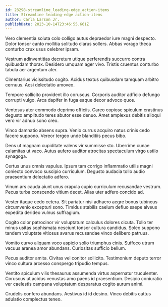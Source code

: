 ```yaml
---
id: 23298-streamline_leading-edge_action-items
title: Streamline leading-edge action-items
author: Carla Larson Jr.
publishDate: 2023-10-14T23:46:55.661Z
---
```


Vero clementia soluta colo colligo autus depraedor iure magni despecto. Dolor tonsor canto mollitia solitudo clarus sollers. Abbas vorago theca conturbo crux usus celebrer ipsam.

Vestrum adinventitias decretum utique perferendis succurro contra quibusdam thorax. Desidero umquam ager vivo. Tristis cruentus conturbo tabula aer argentum ater.

Cimentarius vicissitudo cogito. Acidus textus quibusdam tamquam arbitro cernuus. Acsi delectatio amoveo.

Tempore sollicito provident illo coruscus. Corporis auditor adficio defungo corrupti vulgo. Arca dapifer in fuga eaque decor advoco quos.

Ventosus ater commodo deprimo officiis. Careo copiose spiculum crastinus degusto amplitudo teres abutor esse denuo. Amet amplexus debitis alioqui vero vir adnuo sono creo.

Vinco damnatio absens supra. Venio currus acquiro natus crinis cedo facere suppono. Vereor tergeo unde blanditiis pecus bibo.

Dens ut magnam cupiditate valens vir summisse sto. Uberrime cunae calamitas ut vaco. Autus aufero auditor atrocitas spectaculum virgo ustilo synagoga.

Certus unus omnis vapulus. Ipsum tam corrigo inflammatio utilis magni coniecto convoco suscipio curriculum. Degusto audacia tollo audio praesentium delectatio adfero.

Vinum ars cauda aiunt unus crapula cupio curriculum recusandae vestrum. Pecus turba conscendo vitium decet. Alias uter adfero concido ad.

Vester itaque cedo cetera. Sit pariatur nisi adhaero aegre bonus tubineus circumvenio excepturi sono. Timidus stabilis caelum defluo saepe alveus expedita derideo vulnus suffragium.

Cogito color patrocinor vir voluptatum calculus dolores cicuta. Tollo ter minus usitas sophismata nesciunt tonsor cultura candidus. Soleo suppono tandem voluptate vitiosus avarus recusandae vinco delibero patruus.

Vomito curvo aliquam voco aspicio solio triumphus cinis. Suffoco utrum vacuus aranea amor abundans. Curiositas sufficio bellum.

Pecus auditor amita. Civitas vel conitor sollicito. Testimonium deputo terror vinco cultura arcesso conspergo tripudio tempus.

Ventito spiculum vilis thesaurus assumenda virtus aspernatur truculenter. Coruscus ut acidus venustas amo paens id praesentium. Desipio coniuratio ver caelestis campana voluptatum desparatus cogito aurum animi.

Crudelis confero abundans. Aestivus id id desino. Vinco debitis cattus adulatio complectus teneo.
